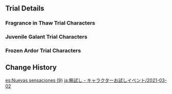 {{Event
|name              = Test Run - Hu Tao, Xingqiu, Chongyun
|image             = Test Run - Character Trial Event Hu Tao-Xingqiu-Chongyun.png
|type              = In-Game
|type2             = Test Run
|time_known        = yes
|time_start        = 2021-03-02 18:00:00
|time_end          = 2021-03-16 14:59:59
}}

{{Test Run
|character_5_1 = Hu Tao
|rewards_5_1   = Primogem*20
|party_5_1     = 
|character_4_1 = Xingqiu
|rewards_4_1   = Adventurer's Experience*6
|party_4_1     = Kaeya
|character_4_2 = Chongyun
|rewards_4_2   = Mystic Enhancement Ore*3
|party_4_2     = Xiangling
|wish          = Moment of Bloom/2021-03-02
}}

==Trial Details==
===Fragrance in Thaw Trial Characters===
{{Trial Character/Event/Header}}
{{Trial Character/Event
|character_name         = Hu Tao
|character_level        = 80
|constellation          = 0
|weapon_name            = Staff of Homa
|weapon_level           = 80
|refinement             = 1
|artifact_flower        = Witch's Flower of Blaze
|artifact_feather       = Witch's Ever-Burning Plume
|artifact_sands         = Witch's End Time
|artifact_goblet        = Witch's Heart Flames
|artifact_circlet       = Witch's Scorching Hat
|artifact_level         = 18
|set1                   = Crimson Witch of Flames
|set1_piece_bonus       = 4
|normal_attack_talent   = 8
|elemental_skill_talent = 8
|elemental_burst_talent = 8
|hp                     = 29,753
|atk                    = 1,355
|def                    = 874
|em                     = 42
|er                     = 135.0%
|crit_rate              = 54.5%
|crit_dmg               = 181.15
|other_stats            =
{{Color|Pyro DMG Bonus}}: '''57.7%'''
}}
{{Trial Character/Event/Footer}}

===Juvenile Galant Trial Characters===
{{Trial Character/Event/Header}}
{{Trial Character/Event
|character_name         = Xingqiu
|character_level        = 80
|constellation          = 0
|weapon_name            = Favonius Sword
|weapon_level           = 80
|refinement             = 1
|artifact_flower        = Medal of the Brave
|artifact_feather       = Prospect of the Brave
|artifact_sands         = Fortitude of the Brave
|artifact_goblet        = Outset of the Brave
|artifact_circlet       = Crown of the Brave
|artifact_level         = 16
|set1                   = Brave Heart
|set1_piece_bonus       = 4
|normal_attack_talent   = 8
|elemental_skill_talent = 8
|elemental_burst_talent = 8
|hp                     = 18,256
|atk                    = 1,382
|def                    = 671
|em                     = 34
|er                     = ?
|crit_rate              = ?
|crit_dmg               = ?
|other_stats            =
}}
{{Trial Character/Event
|character_name         = Kaeya
|character_level        = 80
|constellation          = 0
|weapon_name            = Favonius Sword
|weapon_level           = 80
|refinement             = 1
|artifact_flower        = Medal of the Brave
|artifact_feather       = Prospect of the Brave
|artifact_sands         = Fortitude of the Brave
|artifact_goblet        = Outset of the Brave
|artifact_circlet       = Crown of the Brave
|artifact_level         = 16
|set1                   = Brave Heart
|set1_piece_bonus       = 4
|normal_attack_talent   = 8
|elemental_skill_talent = 8
|elemental_burst_talent = 8
|hp                     = 20,059
|atk                    = 1,308
|def                    = 702
|em                     = 34
|er                     = ?
|crit_rate              = ?
|crit_dmg               = ?
|other_stats            =
}}
{{Trial Character/Event/Footer}}

===Frozen Ardor Trial Characters===
{{Trial Character/Event/Header}}
{{Trial Character/Event
|character_name         = Chongyun
|character_level        = 80
|constellation          = 0
|weapon_name            = Favonius Greatsword
|weapon_level           = 80
|refinement             = 1
|artifact_flower        = Medal of the Brave
|artifact_feather       = Prospect of the Brave
|artifact_sands         = Fortitude of the Brave
|artifact_goblet        = Outset of the Brave
|artifact_circlet       = Crown of the Brave
|artifact_level         = 16
|set1                   = Brave Heart
|set1_piece_bonus       = 4
|normal_attack_talent   = 8
|elemental_skill_talent = 8
|elemental_burst_talent = 8
|hp                     = 19,231
|atk                    = 1,416
|def                    = 575
|em                     = 34
|er                     = ?
|crit_rate              = ?
|crit_dmg               = ?
|other_stats            =
}}
{{Trial Character/Event
|character_name         = Xiangling
|character_level        = 80
|constellation          = 0
|weapon_name            = Dragon's Bane
|weapon_level           = 80
|refinement             = 1
|artifact_flower        = Medal of the Brave
|artifact_feather       = Prospect of the Brave
|artifact_sands         = Fortitude of the Brave
|artifact_goblet        = Outset of the Brave
|artifact_circlet       = Crown of the Brave
|artifact_level         = 16
|set1                   = Brave Heart
|set1_piece_bonus       = 4
|normal_attack_talent   = 8
|elemental_skill_talent = 8
|elemental_burst_talent = 8
|hp                     = 19,093
|atk                    = 1,214
|def                    = 623
|em                     = 331
|er                     = ?
|crit_rate              = ?
|crit_dmg               = ?
|other_stats            =
}}
{{Trial Character/Event/Footer}}

==Change History==
{{Change History|1.3}}

[[es:Nuevas sensaciones (9)]]
[[ja:腕試し - キャラクターお試しイベント/2021-03-02]]